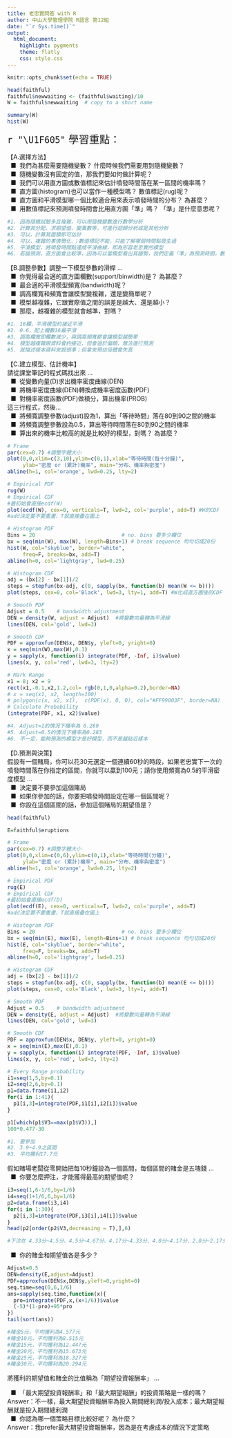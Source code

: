 ```yaml
---
title: 老忠實問答 with R 
author: 中山大學管理學院 R語言 第12組
date: "`r Sys.time()`" 
output: 
  html_document:
    highlight: pygments
    theme: flatly
    css: style.css
---
```


```r
knitr::opts_chunk$set(echo = TRUE)
```

```r
head(faithful)
faithful$newwaiting <- (faithful$waiting)/10
W = faithful$newwaiting  # copy to a short name

summary(W)
hist(W)

```

<p class="wwl">
<span style="font-size:24px">`r "\U1F605"` 學習重點：</span><br>

【A.選擇方法】<br>
&nbsp; ■ &nbsp;我們為甚麼需要隨機變數？ 什麼時候我們需要用到隨機變數？<br>
&nbsp; ■ &nbsp;隨機變數沒有固定的值，那我們要如何做計算呢？<br>
&nbsp; ■ &nbsp;我們可以用直方圖或數值標記來估計噴發時間落在某一區間的機率嗎？<br>
&nbsp; ■ &nbsp;直方圖(histogram)也可以當作一種模型嗎？ 數值標記(rug)呢？<br>
&nbsp; ■ &nbsp;直方圖和平滑模型哪一個比較適合用來表示噴發時間的分布？ 為甚麼？<br>
&nbsp; ■ &nbsp;用數值標記來預測噴發時間會比用直方圖「準」嗎？ 「準」是什麼意思呢？<br>

```r
#1. 因為隨機試驗多且複雜，可以用隨機變數進行數學分析
#2. 計算其分配，求期望值、變異數等，可進行迴歸分析或是其他分析
#3. 可以，計算其面積即可估計
#4. 可以，複雜的事情簡化、；數值標記不能，只能了解哪個時間點發生過
#5. 平滑模型，將噴發時間點連成平滑曲線，即為形容老忠實的模型
#6. 若論預測，直方圖會比較準，因為可以當模型看出其趨勢，我們定義「準」為預測時間，數值標記表示一個時間點，看現在較為精確，預測會不準
```

【B.調整參數】調整一下模型參數的滑桿 …<br>
&nbsp; ■ &nbsp;你覺得最合適的直方圖欄數(support/binwidth)是？ 為甚麼？<br>
&nbsp; ■ &nbsp;最合適的平滑模型頻寬(bandwidth)呢？<br>
&nbsp; ■ &nbsp;調高欄寬和頻寬會讓模型變複雜，還是變簡單呢？<br>
&nbsp; ■ &nbsp;模型越複雜，它跟實際值之間的誤差是越大、還是越小？<br>
&nbsp; ■ &nbsp;那麼，越複雜的模型就會越準，對嗎？<br>

```r
#1. 16欄，平滑模型約接近平滑
#2. 0.6，配上欄數16最平滑
#3. 調高欄寬即欄數減少，與調高頻寬都會讓模型越簡單
#4. 模型越複雜跟資料會約接近，但會過於偏頗，無法進行預測
#5. 就描述樣本資料來說很準；但拿來預估母體會失真
```

【C.建立模型、估計機率】 <br>
請從課堂筆記的程式碼找出來 … <br>
&nbsp; ■ &nbsp;從變數向量(D)求出機率密度曲線(DEN) <br>
&nbsp; ■ &nbsp;將機率密度曲線(DEN)轉換成機率密度函數(PDF) <br>
&nbsp; ■ &nbsp;對機率密度函數(PDF)做積分，算出機率(PROB) <br>
這三行程式，然後… <br>
&nbsp; ■ &nbsp;將頻寬調整參數(adjust)設為1，算出「等待時間」落在80到90之間的機率<br>
&nbsp; ■ &nbsp;將頻寬調整參數設為0.5，算出等待時間落在80到90之間的機率<br>
&nbsp; ■ &nbsp;算出來的機率比較高的就是比較好的模型，對嗎？ 為甚麼？<br>

```r
# Frame
par(cex=0.7) #調整字體大小
plot(0,0,xlim=c(3,10),ylim=c(0,1),xlab="等待時間(每十分鐘)", 
     ylab="密度 or (累計)機率", main="分布、機率與密度")
abline(h=1, col='orange', lwd=0.25, lty=2)

# Empirical PDF
rug(W)
# Empirical CDF
#最初始會直接ecdf(W)
plot(ecdf(W), cex=0, verticals=T, lwd=2, col='purple', add=T) #W的CDF
#add決定要不要重畫，T就直接疊在圖上

# Histogram PDF
Bins = 20                            # no. bins 要多少欄位
bx = seq(min(W), max(W), length=Bins+1) # break sequence 均勻切成20份
hist(W, col="skyblue", border="white", 
     freq=F, breaks=bx, add=T)
abline(h=0, col='lightgray', lwd=0.25)

# Histogram CDF
adj = (bx[2] - bx[1])/2
steps = stepfun(bx-adj, c(0, sapply(bx, function(b) mean(W <= b))))
plot(steps, cex=0, col='Black', lwd=3, lty=1, add=T) #W化成直方圖後的CDF

# Smooth PDF
Adjust = 0.5    # bandwidth adjustment
DEN = density(W, adjust = Adjust)  #將變數向量轉為平滑線
lines(DEN, col='gold', lwd=3)

# Smooth CDF
PDF = approxfun(DEN$x, DEN$y, yleft=0, yright=0)
x = seq(min(W),max(W),0.1)
y = sapply(x, function(i) integrate(PDF, -Inf, i)$value)
lines(x, y, col='red', lwd=3, lty=2) 

# Mark Range
x1 = 8; x2 = 9
rect(x1,-0.1,x2,1.2,col= rgb(0,1,0,alpha=0.2),border=NA)
# x = seq(x1, x2, length=100)
# polygon(c(x, x2, x1),  c(PDF(x), 0, 0), col="#FF99003F", border=NA)
# Calculate Probability
(integrate(PDF, x1, x2)$value)
```


```r
#4. Adjust=1的情況下機率為 0.269
#5. Adjust=0.5的情況下機率為0.283
#6. 不一定，能夠預測的模型才是好模型，而不是越貼近樣本
```

【D.預測與決策】<br>
假設有一個賭局，你可以花30元選定一個連續60秒的時段，如果老忠實下一次的噴發時間落在你指定的區間，你就可以贏到100元；請你使用頻寬為0.5的平滑密度模型 … <br>
&nbsp; ■ &nbsp;決定要不要參加這個賭局 <br>
&nbsp; ■ &nbsp;如果你參加的話，你要把噴發時間設定在哪一個區間呢？<br>
&nbsp; ■ &nbsp;你設在這個區間的話，參加這個賭局的期望值是？<br>
```r
head(faithful)

E=faithful$eruptions

# Frame
par(cex=0.7) #調整字體大小
plot(0,0,xlim=c(0,6),ylim=c(0,1),xlab="等待時間(分鐘)", 
     ylab="密度 or (累計)機率", main="分布、機率與密度")
abline(h=1, col='orange', lwd=0.25, lty=2)

# Empirical PDF
rug(E)
# Empirical CDF
#最初始會直接ecdf(D)
plot(ecdf(E), cex=0, verticals=T, lwd=2, col='purple', add=T) 
#add決定要不要重畫，T就直接疊在圖上

# Histogram PDF
Bins = 20                            # no. bins 要多少欄位
bx = seq(min(E), max(E), length=Bins+1) # break sequence 均勻切成20份
hist(E, col="skyblue", border="white", 
     freq=F, breaks=bx, add=T)
abline(h=0, col='lightgray', lwd=0.25)

# Histogram CDF
adj = (bx[2] - bx[1])/2
steps = stepfun(bx-adj, c(0, sapply(bx, function(b) mean(E <= b))))
plot(steps, cex=0, col='Black', lwd=3, lty=1, add=T)

# Smooth PDF
Adjust = 0.5    # bandwidth adjustment
DEN = density(E, adjust = Adjust)  #將變數向量轉為平滑線
lines(DEN, col='gold', lwd=3)

# Smooth CDF
PDF = approxfun(DEN$x, DEN$y, yleft=0, yright=0)
x = seq(min(E),max(E),0.1)
y = sapply(x, function(i) integrate(PDF, -Inf, i)$value)
lines(x, y, col='red', lwd=3, lty=2) 

# Every Range probability
i1=seq(1,5,by=0.1)
i2=seq(2,6,by=0.1)
p1=data.frame(i1,i2)
for(i in 1:41){
  p1[i,3]=integrate(PDF,i1[i],i2[i])$value
}

p1[which(p1$V3==max(p1$V3)),]
100*0.477-30


```



```r
#1. 要參加
#2. 3.9~4.9之區間
#3. 平均獲利17.7元
```
假如賭場老闆從零開始把每10秒鐘設為一個區間，每個區間的賭金是五塊錢 … <br>
&nbsp; ■ &nbsp;你要怎麼押注，才能獲得最高的期望值呢？<br>

```r
i3=seq(1,6-1/6,by=1/6)
i4=seq(1+1/6,6,by=1/6)
p2=data.frame(i3,i4)
for(i in 1:30){
  p2[i,3]=integrate(PDF,i3[i],i4[i])$value
}
head(p2[order(p2$V3,decreasing = T),],6)

#下注在 4.33分~4.5分、4.5分~4.67分、4.17分~4.33分、4.0分~4.17分、2.0分~2.17分
```
&nbsp; ■ &nbsp;你的賭金和期望值各是多少？<br>
```r
Adjust=0.5
DEN=density(E,adjust=Adjust)
PDF=approxfun(DEN$x,DEN$y,yleft=0,yright=0)
seq.time=seq(0,6,1/6)
ans=sapply(seq.time,function(x){
  pro=integrate(PDF,x,(x+1/6))$value
  (-5)*(1-pro)+95*pro
})
tail(sort(ans))

#賭金5元，平均獲利為4.577元
#賭金10元，平均獲利為8.515元
#賭金15元，平均獲利為12.447元
#賭金20元，平均獲利為15.673元
#賭金25元，平均獲利為18.327元
#賭金30元，平均獲利為20.294元
```


將獲利的期望值和賭金的比值稱為「期望投資報酬率」 … <br>

&nbsp; ■ &nbsp;「最大期望投資報酬率」和「最大期望報酬」的投資策略是一樣的嗎？<br>
Answer：不一樣，最大期望投資報酬率為投入期間總利潤/投入成本；最大期望報酬就是投入期間總利潤 <br>
&nbsp; ■ &nbsp;你認為哪一個策略目標比較好呢？ 為什麼？<br>
Answer：我prefer最大期望投資報酬率，因為是在考慮成本的情況下定策略